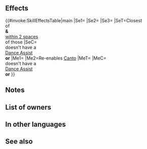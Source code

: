 {{Assist
|tagid=SID_あまいよるのゆめ
|intID=4621
|exclusive=1
|canUseWeapon={{WeaponList|exclude=Staff}}
|canUseMove={{MoveList|All}}
|cost=400
|range=1
|effect=Grants another action to target ally, and if Canto has already been triggered by target ally, re-enables Canto. Inflicts Atk/Def/Res-7, 【Frozen】, and【Sabotage】on closest foes to target ally and any foe within 2 spaces of those foes through their next actions (cannot target an ally with Sing or Dance; this skill treated as Sing or Dance).<br><br>【Frozen】<br>Reduces inflicted unit's follow-up ability and increases foe's follow-up ability through unit's next action:<br><br>Increases Spd difference necessary for unit to make a follow-up attack by X and decreases Spd difference necessary for foe to make a follow-up attack by X during combat (if foe's Def > unit's Def, X = 10 + difference between Def stats × 2; otherwise, X = 10). (For example, if Spd difference necessary increases by 10, Spd must be ≥ 15 more than foe's Spd to make a follow-up attack; stacks with similar skills.)<br><br>【Sabotage】<br>Inflicts penalty on unit's Atk/Spd/Def/Res during combat = highest penalty on each stat between unit and allies within 2 spaces of unit through its next action. Calculates each stat penalty independently.
|required=Dance
|properties=random_owner
}}
==Effects==
{{#invoke:SkillEffectsTable|main
|Se1={{Eft|Penalties|Atk/Def/Res|7}}
|Se2={{SEt|Frozen}}
|Se3={{SEt|Sabotage}}
|SeT=Closest {{Tgt|Foes}}<br>of {{Tgt|Target Ally}}<br>'''&''' {{Tgt|Foes}}<br>[[within 2 spaces]]<br>of those {{Tgt|Foes}} 
|SeC={{Tgt|Target (Ally)}}<br>doesn't have a<br>{{Uti|Dance}} [[Dance Assist]]<br>'''or''' {{SEt|Isolation}}
|Me1={{Eft|Another Action}}
|Me2=Re-enables [[Canto]]
|MeT={{Tgt|Target Ally}}
|MeC={{Tgt|Target (Ally)}}<br>doesn't have a<br>{{Uti|Dance}} [[Dance Assist]]<br>'''or''' {{SEt|Isolation}}
}}

==Notes==
{{Penalties}}
{{Frozen}}
{{Sabotage}}
==List of owners==
{{Skill Hero List}}
==In other languages==
{{OtherLanguages
|japanese=
|german=
|spanishEU=
|spanishLA=
|french=
|italian=
|chineseTW=
|portuguese=
}}
==See also==
{{See also skills|cond=Description LIKE '%This skill treated as Sing or Dance%' OR Description LIKE '%【Frozen】%' AND Exclusive='1'}}
{{Assists Navbox}}